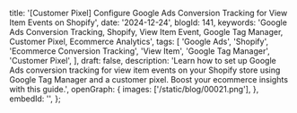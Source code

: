   title:
    '[Customer Pixel] Configure Google Ads Conversion Tracking for View Item Events on Shopify',
  date: '2024-12-24',
  blogId: 141,
  keywords:
    'Google Ads Conversion Tracking, Shopify, View Item Event, Google Tag Manager, Customer Pixel, Ecommerce Analytics',
  tags: [
    'Google Ads',
    'Shopify',
    'Ecommerce Conversion Tracking',
    'View Item',
    'Google Tag Manager',
    'Customer Pixel',
  ],
  draft: false,
  description:
    'Learn how to set up Google Ads conversion tracking for view item events on your Shopify store using Google Tag Manager and a customer pixel. Boost your ecommerce insights with this guide.',
  openGraph: {
    images: ['/static/blog/00021.png'],
  },
  embedId: '',
};

<BlogHeader metadata={metadata} />

<DataLayerCodeBlock fileName="view_item.js" />
